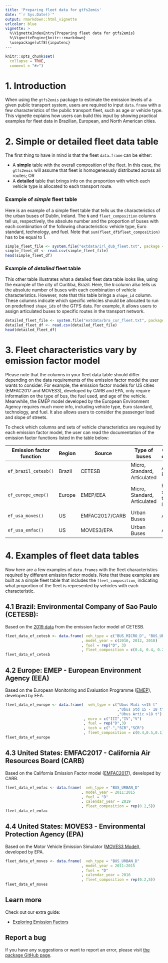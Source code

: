```yaml
---
title: 'Preparing fleet data for gtfs2emis'
date: "`r Sys.Date()`"
output: rmarkdown::html_vignette
urlcolor: blue
vignette: >
  %\VignetteIndexEntry{Preparing fleet data for gtfs2emis} 
  %\VignetteEngine{knitr::rmarkdown} 
  \usepackage[utf8]{inputenc}
---
```


```r
knitr::opts_chunk$set(
  collapse = TRUE,
  comment = "#>")
```

# 1. Introduction

When using the `gtfs2emis` package to estimate the emission levels of a given public transport system, users are required to input `data.frame` with a few characteristics of the public transport fleet, such as age or vehicle type. This vignette explains how users can build this input by showing practical examples for fleet data in Brazilian, European, and North American cities.


# 2. Simple or detailed fleet data table

The first thing to have in mind is that the fleet `data.frame` can be either:

- A **simple** table with the overall composition of the fleet. In this case, the `gtfs2emis` will assume that fleet is homogeneously distributed across all routes; OR
- A **detailed** table that brings info on the proportion with which each vehicle type is allocated to each transport route.

### Example of *simple* fleet table

Here is an example of a simple fleet table that tells us the characteristics of the urban buses of Dublin, Ireland. The `N` and `fleet_composition` columns tell us, respectively, the absolute number and the proportion of buses with each combination of the following characteristics: vehicle type, Euro standard, technology, and fuel. Note that `sum(fleet_df$fleet_composition)` has to be equal to 1.

```r
simple_fleet_file <- system.file("extdata/irl_dub_fleet.txt", package = "gtfs2emis")
simple_fleet_df <- read.csv(simple_fleet_file)
head(simple_fleet_df)
```


### Example of *detailed* fleet table

This other table illustrates what a detailed fleet data table looks like, using the example of the city of Curitiba, Brazil. Here, the `N` column also tells us the absolute number of buses with each combination of vehicle characteristics. However, note that this table brings a `shape_id` column. These columns indicate which specific vehicles should be allocated to run on predefined `shape_id`s of the GTFS data. For example, it allows users to assign articulated buses to specific routes in the transport network.

```r
detailed_fleet_file <- system.file("extdata/bra_cur_fleet.txt", package = "gtfs2emis")
detailed_fleet_df <- read.csv(detailed_fleet_file)
head(detailed_fleet_df)
```



# 3. Fleet characteristics vary by emission factor model

Please note that the columns in your fleet data table should differ depending on the data requirements of the emission factor model the user wants to consider. For example, the emission factor models for US cities (EMFAC2017 and MOVES3), developed by CARB and EPA, only require information on the type of bus, the fuel used, and age of the vehicle. Meanwhile, the EMEP model developed by the European Environment Agency requires much more info, including vehicle type, Euro standard, technology, and fuel. It also allows users to consider the passenger load and slope of streets.

To check which columns and sets of vehicle characteristics are required by each emission factor model, the user can read the documentation of the emission factor functions listed in the table below:

| Emission factor function | Region  | Source        | Type of buses                | Other required characteristics            |
|--------------------------|---------|---------------|------------------------------|-------------------------------------------|
| `ef_brazil_cetesb()`     | Brazil  | CETESB        | Micro, Standard, Articulated | Age, Fuel, EURO stage                     |
| `ef_europe_emep()`       | Europe  | EMEP/EEA      | Micro, Standard, Articulated | Fuel, EURO stage, technology, load, slope |
| `ef_usa_moves()`         | US      | EMFAC2017/CARB| Urban Buses                  | Age, Fuel                                 |
| `ef_usa_emfac()`         | US      | MOVES3/EPA    | Urban Buses                  | Age, Fuel                                 |




# 4. Examples of fleet data tables

Now here are a few examples of `data.frames` with the fleet characteristics required by different emission factor models. Note that these examples are built as a simple fleet table that includes the `fleet_composition`, indicating what proportion of the fleet is represented by vehicles with each characteristic.


## 4.1 Brazil: Environmental Company of Sao Paulo (CETESB):

Based on the [2019 data](https://cetesb.sp.gov.br/veicular/relatorios-e-publicacoes/) from the emission factor model of CETESB.


```r
fleet_data_ef_cetesb <- data.frame( veh_type = c("BUS_MICRO_D", "BUS_URBAN_D", "BUS_ARTIC_D")
                                  , model_year = c(2010, 2012, 2018)
                                  , fuel = rep("D", 3)
                                  , fleet_composition = c(0.4, 0.4, 0.2))
fleet_data_ef_cetesb
```


## 4.2 Europe: EMEP - European Environment Agency (EEA) 

Based on the European Monitoring and Evaluation Programme ([EMEP](https://www.eea.europa.eu/themes/air/air-pollution-sources-1/emep-eea-air-pollutant-emission-inventory-guidebook/emep)), developed by EEA.

```r
fleet_data_ef_europe <- data.frame(  veh_type = c("Ubus Midi <=15 t"
                                                  ,"Ubus Std 15 - 18 t"
                                                  ,"Ubus Artic >18 t")
                                   , euro = c("III","IV","V")
                                   , fuel = rep("D",3)
                                   , tech = c("-","SCR","SCR")
                                   , fleet_composition = c(0.4,0.5,0.1)) #
fleet_data_ef_europe
```

## 4.3 United States: EMFAC2017 - California Air Resources Board (CARB)

Based on the California Emission Factor model ([EMFAC2017](https://arb.ca.gov/emfac/)), developed by CARB.

```r
fleet_data_ef_emfac <- data.frame(  veh_type = "BUS_URBAN_D"
                                  , model_year = 2011:2015
                                  , fuel = "D"
                                  , calendar_year = 2019
                                  , fleet_composition = rep(0.2,5))
fleet_data_ef_emfac
```

## 4.4 United States: MOVES3 - Environmental Protection Agency (EPA)

Based on the Motor Vehicle Emission Simulator ([MOVES3 Model](https://www.epa.gov/moves)), developed by EPA.


```r
fleet_data_ef_moves <- data.frame(  veh_type = "BUS_URBAN_D"
                                  , model_year = 2011:2015
                                  , fuel = "D"
                                  , calendar_year = 2016
                                  , fleet_composition = rep(0.2,5))
fleet_data_ef_moves
```


## Learn more

Check out our extra guide:

 - [Exploring Emission Factors](https://ipeagit.github.io/gtfs2emis/articles/gtfs2emis_emission_factor.html)

## Report a bug

If you have any suggestions or want to report an error, please visit [the package GitHub page](https://github.com/ipeaGIT/gtfs2emis/issues).
